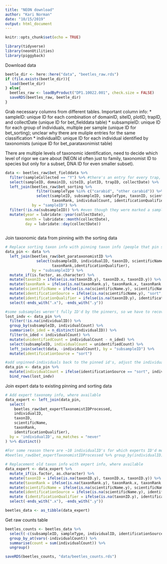 ```yaml
---
title: "NEON download"
author: "Kari Norman"
date: "10/15/2019"
output: html_document
---
```


```r
knitr::opts_chunk$set(echo = TRUE)
```

```r
library(tidyverse)
library(neonUtilities)
library(piggyback)
```

Download data
```r
beetle_dir <- here::here("data", "beetles_raw.rds")
if (file.exists(beetle_dir)){
  load(beetle_dir)
} else{
  beetles_raw <- loadByProduct("DP1.10022.001", check.size = FALSE)
  saveRDS(beetles_raw, beetle_dir)
}
```

Grab necessary columns from different tables. Important column info:
* sampleID: unique ID for each combination of domainID, siteID, plotID, trapID, and collectDate (unique ID for bet_fielddata table)
* subsampleID: unique ID for each group of individuals, multiple per sample (unique ID for bet_sorting); unclear why there are muliple entries for the same classification
* individualID: unique ID for each individual identified by taxonomists (unique ID for bet_parataxonimist table)

There are multiple levels of taxonomic identification, need to decide which level of rigor we care about (NEON id often just to family, taxonomist ID to species but only for a subset, DNA ID for even smaller subset).

```r
data <- beetles_raw$bet_fielddata %>%
  filter(sampleCollected == "Y") %>% #there's an entry for every trap, whether or not they got samples, only want ones with samples
  select(sampleID, domainID, siteID, plotID, trapID, collectDate) %>%
  left_join(beetles_raw$bet_sorting %>%
              filter(sampleType %in% c("carabid", "other carabid")) %>% #only want carabid samples, not bycatch
              select(sampleID, subsampleID, sampleType, taxonID, scientificName, 
                     taxonRank, individualCount, identificationQualifier),
            by = "sampleID") %>%
  filter(!is.na(subsampleID)) %>% #even though they were marked a sampled, some collection times don't acutally have any samples
  mutate(year = lubridate::year(collectDate),
         month = lubridate::month(collectDate),
         day = lubridate::day(collectDate))
 
```

Join taxonomic data from pinning with the sorting data
```r
# Replace sorting taxon info with pinning taxon info (people that pin specimens are more experienced with taxonomy), where available
data_pin <- data %>%
  left_join(beetles_raw$bet_parataxonomistID %>% 
              select(subsampleID, individualID, taxonID, scientificName, 
                     taxonRank,identificationQualifier), 
            by = "subsampleID") %>%
  mutate_if(is.factor, as.character) %>%
  mutate(taxonID = ifelse(is.na(taxonID.y), taxonID.x, taxonID.y)) %>%
  mutate(taxonRank = ifelse(is.na(taxonRank.y), taxonRank.x, taxonRank.y)) %>%
  mutate(scientificName = ifelse(is.na(scientificName.y), scientificName.x, scientificName.y)) %>%
  mutate(identificationSource = ifelse(is.na(scientificName.y), "sort", "pin")) %>%
  mutate(identificationQualifier = ifelse(is.na(taxonID.y), identificationQualifier.x, identificationQualifier.y)) %>%
  select(-ends_with(".x"), -ends_with(".y"))

#some subsamples weren't fully ID'd by the pinners, so we have to recover the unpinned-individuals
lost_indv <- data_pin %>% 
  filter(!is.na(individualID)) %>%
  group_by(subsampleID, individualCount) %>%
  summarise(n_ided = n_distinct(individualID)) %>% 
  filter(n_ided < individualCount) %>%
  mutate(unidentifiedCount = individualCount - n_ided) %>%
  select(subsampleID, individualCount = unidentifiedCount) %>%
  left_join(select(data, -individualCount), by = "subsampleID") %>%
  mutate(identificationSource = "sort")

#add unpinned-individuals back to the pinned id's, adjust the individual counts so pinned individuals have a count of 1
data_pin <- data_pin %>%
  mutate(individualCount = ifelse(identificationSource == "sort", individualCount, 1)) %>%
  bind_rows(lost_indv)
```

Join expert data to existing pinning and sorting data
```r
# Add expert taxonomy info, where available
data_expert <- left_join(data_pin,
  select(
    beetles_raw$bet_expertTaxonomistIDProcessed,
    individualID,
    taxonID,
    scientificName,
    taxonRank,
    identificationQualifier),
  by = 'individualID', na_matches = "never"
) %>% distinct()
 
#For some reason there are ~10 individualID's for which experts ID'd more than one species, that's why 10 additional records are added by the join
#beetles_raw$bet_expertTaxonomistIDProcessed %>% group_by(individualID) %>% filter(n_distinct(taxonID) > 1) %>% View()

# Replacement old taxon info with expert info, where available
data_expert <- data_expert %>%
  mutate_if(is.factor, as.character) %>%
  mutate(taxonID = ifelse(is.na(taxonID.y), taxonID.x, taxonID.y)) %>%
  mutate(taxonRank = ifelse(is.na(taxonRank.y), taxonRank.x, taxonRank.y)) %>%
  mutate(scientificName = ifelse(is.na(scientificName.y), scientificName.x, scientificName.y)) %>%
  mutate(identificationSource = ifelse(is.na(scientificName.y), identificationSource, "expert")) %>%
  mutate (identificationQualifier = ifelse(is.na(taxonID.y), identificationQualifier.x, identificationQualifier.y)) %>%
  select(-ends_with(".x"), -ends_with(".y"))

beetles_data <- as_tibble(data_expert)
```

Get raw counts table
```r
beetles_counts <- beetles_data %>%
  select(-c(subsampleID, sampleType, individualID, identificationSource, identificationQualifier)) %>%
  group_by_at(vars(-individualCount)) %>%
  summarise(count = sum(individualCount)) %>%
  ungroup()

saveRDS(beetles_counts, "data/beetles_counts.rds")
```
